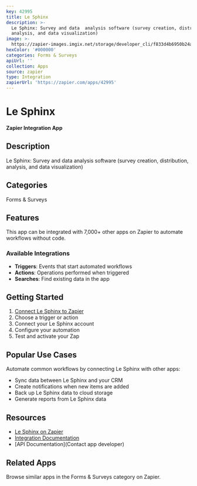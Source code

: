 ```yaml
---
key: 42995
title: Le Sphinx
description: >-
  Le Sphinx: Survey and data  analysis software (survey creation, distribution,
  analysis, and data visualization)
image: >-
  https://zapier-images.imgix.net/storage/developer_cli/f833d4b6950b24ae368b6978ebb454e5.png?auto=format%2Ccompress&ixlib=python-3.0.0&q=50
hexColor: '#000000'
categories: Forms & Surveys
apiUrl: ''
collection: Apps
source: zapier
type: Integration
zapierUrl: 'https://zapier.com/apps/42995'
---
```

# Le Sphinx

**Zapier Integration App**

## Description

Le Sphinx: Survey and data  analysis software (survey creation, distribution, analysis, and data visualization)

## Categories

Forms & Surveys

## Features

This app can be integrated with 7,000+ other apps on Zapier to automate workflows without code.

### Available Integrations

- **Triggers**: Events that start automated workflows
- **Actions**: Operations performed when triggered
- **Searches**: Find existing data in the app

## Getting Started

1. [Connect Le Sphinx to Zapier](https://zapier.com/apps/42995)
2. Choose a trigger or action
3. Connect your Le Sphinx account
4. Configure your automation
5. Test and activate your Zap

## Popular Use Cases

Automate common workflows by connecting Le Sphinx with other apps:

- Sync data between Le Sphinx and your CRM
- Create notifications when new items are added
- Back up Le Sphinx data to cloud storage
- Generate reports from Le Sphinx data

## Resources

- [Le Sphinx on Zapier](https://zapier.com/apps/42995)
- [Integration Documentation](https://zapier.com/apps/42995/integrations)
- [API Documentation](Contact app developer)

## Related Apps

Browse similar apps in the Forms & Surveys category on Zapier.
